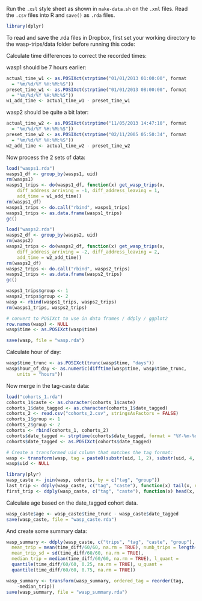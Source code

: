 Run the `.xsl` style sheet as shown in `make-data.sh` on the `.xml` files. Read the `.csv ` files into R and `save()` as `.rda` files.

```r
library(dplyr)
```

To read and save the .rda files in Dropbox, first set your working
directory to the wasp-trips/data folder before running this code:

Calculate time differences to correct the recorded times:

wasp1 should be 7 hours earlier:

```r
actual_time_w1 <- as.POSIXct(strptime("01/01/2013 01:00:00", format
  = "%m/%d/%Y %H:%M:%S"))
preset_time_w1 <- as.POSIXct(strptime("01/01/2013 08:00:00", format
  = "%m/%d/%Y %H:%M:%S"))
w1_add_time <- actual_time_w1 - preset_time_w1
```

wasp2 should be quite a bit later:
```r
actual_time_w2 <- as.POSIXct(strptime("11/05/2013 14:47:10", format
  = "%m/%d/%Y %H:%M:%S"))
preset_time_w2 <- as.POSIXct(strptime("02/11/2005 05:50:34", format
  = "%m/%d/%Y %H:%M:%S"))
w2_add_time <- actual_time_w2 - preset_time_w2
```

Now process the 2 sets of data:

```r
load("wasps1.rda")
wasps1_df <- group_by(wasps1, uid)
rm(wasps1)
wasps1_trips <- do(wasps1_df, function(x) get_wasp_trips(x,
    diff_address_arriving = -1, diff_address_leaving = 1,
    add_time = w1_add_time))
rm(wasps1_df)
wasps1_trips <- do.call("rbind", wasps1_trips)
wasps1_trips <- as.data.frame(wasps1_trips)
gc()

load("wasps2.rda")
wasps2_df <- group_by(wasps2, uid)
rm(wasps2)
wasps2_trips <- do(wasps2_df, function(x) get_wasp_trips(x,
    diff_address_arriving = -2, diff_address_leaving = 2,
    add_time = w2_add_time))
rm(wasps2_df)
wasps2_trips <- do.call("rbind", wasps2_trips)
wasps2_trips <- as.data.frame(wasps2_trips)
gc()

wasps1_trips$group <- 1
wasps2_trips$group <- 2
wasp <- rbind(wasps1_trips, wasps2_trips)
rm(wasps1_trips, wasps2_trips)

# convert to POSIXct to use in data frames / ddply / ggplot2
row.names(wasp) <- NULL
wasp$time <- as.POSIXct(wasp$time)

save(wasp, file = "wasp.rda")
```

Calculate hour of day:

```r
wasp$time_trunc <- as.POSIXct(trunc(wasp$time, "days"))
wasp$hour_of_day <- as.numeric(difftime(wasp$time, wasp$time_trunc,
    units = "hours"))
```

Now merge in the tag-caste data:

```r
load("cohorts_1.rda")
cohorts_1$caste <- as.character(cohorts_1$caste)
cohorts_1$date_tagged <- as.character(cohorts_1$date_tagged)
cohorts_2 <- read.csv("cohorts_2.csv", stringsAsFactors = FALSE)
cohorts_1$group <- 1
cohorts_2$group <- 2
cohorts <- rbind(cohorts_1, cohorts_2)
cohorts$date_tagged <- strptime(cohorts$date_tagged, format = "%Y-%m-%d")
cohorts$date_tagged <- as.POSIXct(cohorts$date_tagged)

# Create a transformed uid column that matches the tag format:
wasp <- transform(wasp, tag = paste0(substr(uid, 1, 2), substr(uid, 4, 5)))
wasp$uid <- NULL

library(plyr)
wasp_caste <- join(wasp, cohorts, by = c("tag", "group"))
last_trip <- ddply(wasp_caste, c("tag", "caste"), function(x) tail(x, n = 1))
first_trip <- ddply(wasp_caste, c("tag", "caste"), function(x) head(x, n = 1))
```

Calculate age based on the date_tagged cohort data.

```r
wasp_caste$age <- wasp_caste$time_trunc - wasp_caste$date_tagged
save(wasp_caste, file = "wasp_caste.rda")
```

And create some summary data:

```r
wasp_summary <- ddply(wasp_caste, c("trips", "tag", "caste", "group"), summarize,
  mean_trip = mean(time_diff/60/60, na.rm = TRUE), numb_trips = length(trips),
  mean_trip_sd = sd(time_diff/60/60, na.rm = TRUE),
  median_trip = median(time_diff/60/60, na.rm = TRUE), l_quant =
  quantile(time_diff/60/60, 0.25, na.rm = TRUE), u_quant =
  quantile(time_diff/60/60, 0.75, na.rm = TRUE))

wasp_summary <- transform(wasp_summary, ordered_tag = reorder(tag,
    -median_trip))
save(wasp_summary, file = "wasp_summary.rda")
```
